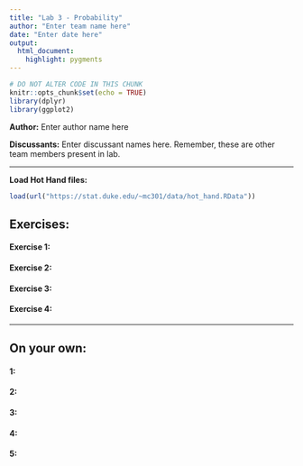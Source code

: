 ```yaml
---
title: "Lab 3 - Probability"
author: "Enter team name here"
date: "Enter date here"
output: 
  html_document: 
    highlight: pygments
---
```


```r
# DO NOT ALTER CODE IN THIS CHUNK
knitr::opts_chunk$set(echo = TRUE)
library(dplyr)
library(ggplot2)
```

**Author:** Enter author name here

**Discussants:** Enter discussant names here. Remember, these are other team members present in lab.

* * *

**Load Hot Hand files:**
```r
load(url("https://stat.duke.edu/~mc301/data/hot_hand.RData")) 
```

## Exercises:

#### Exercise 1: 


#### Exercise 2: 


#### Exercise 3: 


#### Exercise 4: 



* * *

## On your own:

#### 1: 


#### 2: 


#### 3: 


#### 4: 


#### 5: